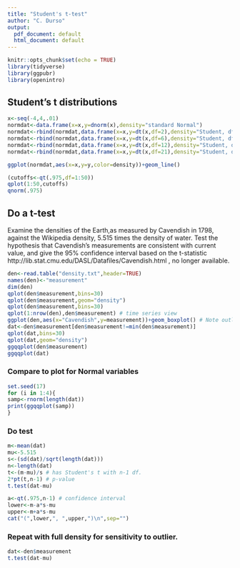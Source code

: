 ---
title: "Student's t-test"
author: "C. Durso"
output:
  pdf_document: default
  html_document: default
---

```{r setup, include=FALSE}
knitr::opts_chunk$set(echo = TRUE)
library(tidyverse)
library(ggpubr)
library(openintro)
```

## Student's t distributions

```{r}
x<-seq(-4,4,.01)
normdat<-data.frame(x=x,y=dnorm(x),density="standard Normal")
normdat<-rbind(normdat,data.frame(x=x,y=dt(x,df=2),density="Student, df=2") )
normdat<-rbind(normdat,data.frame(x=x,y=dt(x,df=6),density="Student, df=6") )
normdat<-rbind(normdat,data.frame(x=x,y=dt(x,df=12),density="Student, df=12") )
normdat<-rbind(normdat,data.frame(x=x,y=dt(x,df=21),density="Student, df=21") )

ggplot(normdat,aes(x=x,y=y,color=density))+geom_line()

(cutoffs<-qt(.975,df=1:50))
qplot(1:50,cutoffs)
qnorm(.975)
```

## Do a t-test 

Examine the densities of the Earth,as measured by Cavendish in 1798, against the Wikipedia density, 5.515 times the density of water. Test the hypothesis that Cavendish's measurements are consistent with current value, and give the 95% confidence interval based on the t-statistic http://lib.stat.cmu.edu/DASL/Datafiles/Cavendish.html , no longer available.


```{r}
den<-read.table("density.txt",header=TRUE)
names(den)<-"measurement"
dim(den)
qplot(den$measurement,bins=30)
qplot(den$measurement,geom="density")
qplot(den$measurement,bins=30)
qplot(1:nrow(den),den$measurement) # time series view
ggplot(den,aes(x="Cavendish",y=measurement))+geom_boxplot() # Note outlier. Remove it. Why? 
dat<-den$measurement[den$measurement!=min(den$measurement)]
qplot(dat,bins=30)
qplot(dat,geom="density")
ggqqplot(den$measurement)
ggqqplot(dat)
```

### Compare to plot for Normal variables

```{r}

set.seed(17)
for (i in 1:4){
samp<-rnorm(length(dat))
print(ggqqplot(samp))
}

```

### Do test

```{r}
m<-mean(dat)
mu<-5.515
s<-(sd(dat)/sqrt(length(dat)))
n<-length(dat)
t<-(m-mu)/s # has Student's t with n-1 df.
2*pt(t,n-1) # p-value
t.test(dat-mu)

a<-qt(.975,n-1) # confidence interval
lower<-m-a*s-mu
upper<-m+a*s-mu
cat("(",lower,", ",upper,")\n",sep="")

```

### Repeat with full density for sensitivity to outlier.

```{r}
dat<-den$measurement
t.test(dat-mu)
```


